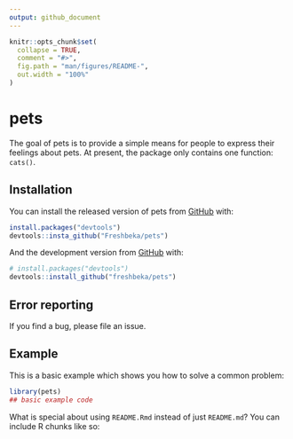 ```yaml
---
output: github_document
---
```


<!-- README.md is generated from README.Rmd. Please edit that file -->

```r
knitr::opts_chunk$set(
  collapse = TRUE,
  comment = "#>",
  fig.path = "man/figures/README-",
  out.width = "100%"
)
```

# pets

<!-- badges: start -->
<!-- badges: end -->

The goal of pets is to provide a simple means for people to express their feelings about pets. At present, the package only contains one function: `cats()`.

## Installation

You can install the released version of pets from [GitHub](https://github.com) with:

``` r
install.packages("devtools")
devtools::insta_github("Freshbeka/pets")
```

And the development version from [GitHub](https://github.com/) with:

``` r
# install.packages("devtools")
devtools::install_github("freshbeka/pets")
```
## Error reporting
If you find a bug, please file an issue.

## Example

This is a basic example which shows you how to solve a common problem:

```r
library(pets)
## basic example code
```

What is special about using `README.Rmd` instead of just `README.md`? You can include R chunks like so:
